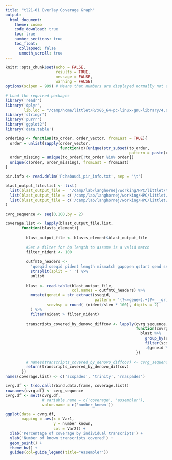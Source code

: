 ```yaml
---
title: "tl21-01 Overlay Coverage Graph"
output: 
  html_document:
    theme: cosmo
    code_download: true
    toc: true
    number_sections: true
    toc_float:
      collapsed: false
      smooth_scroll: true
---
```


```r
knitr::opts_chunk$set(echo = FALSE, 
                      results = TRUE, 
                      message = FALSE, 
                      warning = FALSE)
options(scipen = 999) # Means that numbers are displayed normally not as 1e6 (1000000)
```

```r
# Load the required packages
library('readr')
library('dplyr', 
        lib.loc = "/camp/home/littlet/R/x86_64-pc-linux-gnu-library/4.0")
library('stringr')
library('purrr')
library('ggplot2')
library('data.table')
```

```r
ordering <- function(to_order, order_vector, fromLast = TRUE){
  order = unlist(sapply(order_vector, 
                        function(x){unique(str_subset(to_order, 
                                                      pattern = paste(x)))}))
  order_missing = unique(to_order[!to_order %in% order])
  unique(c(order, order_missing), fromLast = fromLast)
}
```

```r
pir.info <- read.delim('Pchabaudi_pir_info.txt', sep = '\t')
```

```r

blast_output_file.list <- list(
  list(blast_output_file =  '/camp/lab/langhornej/working/HPC/littlet/tl21-01_testingTrinityChab24h/blast_pirDatabase/scspades/scspades_SBPrMT-mR-rRNAdep/scspades_SBPrMT-mR-rRNAdep_blastn.outfmt6'),
  list(blast_output_file = c('/camp/lab/langhornej/working/HPC/littlet/tl21-01_testingTrinityChab24h/blast_pirDatabase/Trinity/trinitySBPrMT-mR-rRNAdep_rep220125_blastn/trinitySBPrMT-mR-rRNAdep_rep220125_blastn.outfmt6')),
  list(blast_output_file = c('/camp/lab/langhornej/working/HPC/littlet/tl21-01_testingTrinityChab24h/blast_pirDatabase/rnaspades/rnaspades_SBPrMT-mR-rRNAdep/rnaspades_SBPrMT-mR-rRNAdep_blastn.outfmt6'))
)

cvrg_sequence <- seq(0,100,by = 2)

coverage.list <- lapply(blast_output_file.list, 
       function(blasts_element){
         
         blast_output_file <- blasts_element$blast_output_file
         
         #Set a filter for bp length to assume is a valid match
         filter_nident <- 100
         
         outfmt6_headers <- 
           'qseqid sseqid pident length mismatch gapopen qstart qend sstart send evalue bitscore qcovs qcovhsp slen nident' %>% 
           strsplit(split = ' ') %>% 
           unlist
         
         blast <- read.table(blast_output_file,
                             col.names = outfmt6_headers) %>% 
           mutate(geneid = str_extract(sseqid, 
                                       pattern = '(?<=gene=).+(?=___or)'),
                  scovhsp = round( (nident/slen * 100), digits = 2)
           ) %>% 
           filter(nident > filter_nident)
         
         transcripts_covered_by_denovo_diffcov <- lapply(cvrg_sequence,
                                                         function(covrg) {
                                                           blast %>% 
                                                             group_by(sseqid) %>% 
                                                             filter(scovhsp >= covrg) %>%
                                                             .$geneid %>% unique %>% length
                                                         })
         
         # names(transcripts_covered_by_denovo_diffcov) <- cvrg_sequence
         return(transcripts_covered_by_denovo_diffcov)
       })
names(coverage.list) <- c('scspades', 'trinity', 'rnaspades')

cvrg.df <- t(do.call(rbind.data.frame, coverage.list))
rownames(cvrg.df) <- cvrg_sequence
cvrg.df <- melt(cvrg.df, 
                # variable.name = c('coverage', 'assembler'),
                value.name = c('number_known'))

ggplot(data = cvrg.df, 
       mapping = aes(x = Var1, 
                     y = number_known, 
                     col = Var2)) +
  xlab('Percentage of coverage by individual transcripts') +
  ylab('Number of known transcripts covered') +
  geom_point() +
  theme_bw() +
  guides(col=guide_legend(title="Assembler"))
```

